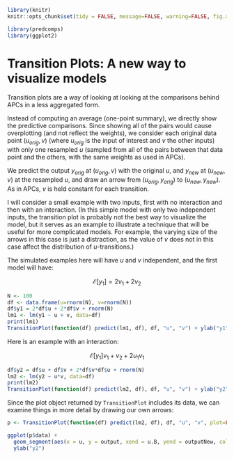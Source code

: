 ```r
library(knitr)
knitr::opts_chunk$set(tidy = FALSE, message=FALSE, warning=FALSE, fig.align='center')
```

```r
library(predcomps)
library(ggplot2)
```


# Transition Plots: A new way to visualize models

Transition plots are a way of looking at looking at the comparisons behind APCs in a less aggregated form.

Instead of computing an average (one-point summary), we directly show the predictive comparisons. Since showing all of the pairs would cause overplotting (and not reflect the weights), we consider each original data point $(u_{orig},v)$ (where $u_{orig}$ is the input of interest and $v$ the other inputs) with only one resampled $u$ (sampled from all of the pairs between that data point and the others, with the same weights as used in APCs).

We  predict the output $y_{orig}$ at $(u_{orig},v)$ with the original $u$, and $y_{new}$ at $(u_{new},v)$ at the resampled $u$, and draw an arrow from $(u_{orig},y_{orig})$ to $(u_{new},y_{new})$. As in APCs, $v$ is held constant for each transition.

I will consider a small example with two inputs, first with no interaction and then with an interaction. (In this simple model with only two independent inputs, the transition plot is probably not the best way to visualize the model, but it serves as an example to illustrate a technique that will be useful for more complicated models. For example, the varying size of the arrows in this case is just a distraction, as the value of $v$ does not in this case affect the distribution of $u$-transitions.)

The simulated examples here will have $u$ and $v$ independent, and the first model will have:

$$\mathcal{E}[y_1] = 2v_1 + 2v_2$$

```r
N <- 100
df <- data.frame(u=rnorm(N), v=rnorm(N))
df$y1 = 2*df$u + 2*df$v + rnorm(N)
lm1 <- lm(y1 ~ u + v, data=df)
print(lm1)
TransitionPlot(function(df) predict(lm1, df), df, "u", "v") + ylab("y1")
```

Here is an example with an interaction:

$$\mathcal{E}[y_1] v_1 + v_2 + 2u_1v_1$$

```r
df$y2 = df$u + df$v + 2*df$v*df$u + rnorm(N)
lm2 <- lm(y2 ~ u*v, data=df)
print(lm2)
TransitionPlot(function(df) predict(lm2, df), df, "u", "v") + ylab("y2")
```

Since the plot object returned by `TransitionPlot` includes its data, we can examine things in more detail by drawing our own arrows:

```r
p <- TransitionPlot(function(df) predict(lm2, df), df, "u", "v", plot=FALSE)

ggplot(p$data) +
  geom_segment(aes(x = u, y = output, xend = u.B, yend = outputNew, color=v), arrow = arrow()) +
  ylab("y2")
```